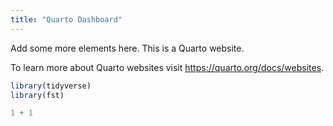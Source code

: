 ```yaml
---
title: "Quarto Dashboard"
---
```


Add some more elements here. This is a Quarto website.

To learn more about Quarto websites visit <https://quarto.org/docs/websites>.

```r
library(tidyverse)
library(fst)

1 + 1
```

